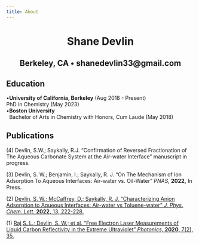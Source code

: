 ```yaml
---
title: About
---
```


# Shane Devlin{style="text-align: center;"}

## Berkeley, CA • shanedevlin33\@gmail.com {style="text-align: center;"}

## Education

| •**University of California, Berkeley** (Aug 2018 - Present)
| PhD in Chemistry (May 2023)

| •**Boston University**
|   Bachelor of Arts in Chemistry with Honors, Cum Laude (May 2018)

## Publications

\(4\) Devlin, S.W.; Saykally, R.J. "Confirmation of Reversed Fractionation of The Aqueous Carbonate System at the Air-water Interface" manuscript in progress.

\(3\) Devlin, S. W.; Benjamin, I.; Saykally, R. J. "On The Mechanism of Ion Adsorption To Aqueous Interfaces: Air-water vs. Oil-Water" *PNAS,* **2022,** In Press.

\(2\) [Devlin, S. W.; McCaffrey, D.; Saykally, R. J. "Characterizing Anion Adsorption to Aqueous Interfaces: Air-water vs Toluene-water" *J. Phys. Chem. Lett.* **2022,** 13, 222-228.](https://pubs.acs.org/doi/10.1021/acs.jpclett.1c03816)

\(1\) [Raj,S. L.; Devlin, S. W.; et al. "Free Electron Laser Measurements of Liquid Carbon Reflectivity in the Extreme Ultraviolet" *Photonics,* **2020,** 7(2), 35.](https://www.mdpi.com/2304-6732/7/2/35)
